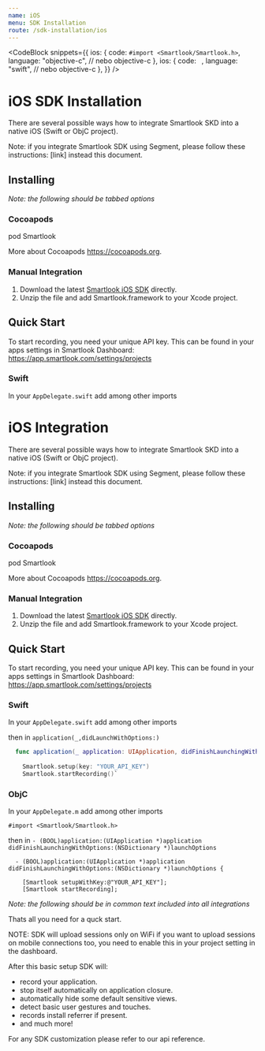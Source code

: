 ```yaml
---
name: iOS
menu: SDK Installation
route: /sdk-installation/ios
---
```



<CodeBlock
  snippets={{
    ios: {
      code: `
#import <Smartlook/Smartlook.h>
      `,
      language: "objective-c", // nebo objective-c
    },
    ios: {
      code: `
      `,
      language: "swift", // nebo objective-c
    },
  }}
/>

# iOS SDK Installation

There are several possible ways how to integrate Smartlook SKD into a native iOS (Swift or ObjC project).

Note: if you integrate Smartlook SDK using Segment, please follow these instructions: [link] instead this document.

## Installing

*Note: the following should be tabbed options*

### Cocoapods

pod Smartlook

More about Cocoapods https://cocoapods.org.

### Manual Integration

1. Download the latest [Smartlook iOS SDK](https://sdk.smartlook.com/ios/smartlook-ios-sdk-1.2.5.59.zip) directly.
2. Unzip the file and add Smartlook.framework to your Xcode project.

## Quick Start 

To start recording, you need your unique API key. This can be found in your apps settings in Smartlook Dashboard: https://app.smartlook.com/settings/projects

### Swift

In your `AppDelegate.swift` add among other imports


# iOS Integration

There are several possible ways how to integrate Smartlook SKD into a native iOS (Swift or ObjC project).

Note: if you integrate Smartlook SDK using Segment, please follow these instructions: [link] instead this document.

## Installing

*Note: the following should be tabbed options*

### Cocoapods

pod Smartlook

More about Cocoapods https://cocoapods.org.

### Manual Integration

1. Download the latest [Smartlook iOS SDK](https://sdk.smartlook.com/ios/smartlook-ios-sdk-1.2.5.59.zip) directly.
2. Unzip the file and add Smartlook.framework to your Xcode project.

## Quick Start 

To start recording, you need your unique API key. This can be found in your apps settings in Smartlook Dashboard: https://app.smartlook.com/settings/projects

### Swift

In your `AppDelegate.swift` add among other imports



then in `application(_,didLaunchWithOptions:)`

```swift
  func application(_ application: UIApplication, didFinishLaunchingWithOptions launchOptions: [UIApplication.LaunchOptionsKey: Any]?) -> Bool {
        
    Smartlook.setup(key: "YOUR_API_KEY")
    Smartlook.startRecording()`
```

### ObjC

In your `AppDelegate.m` add among other imports

```objc
#import <Smartlook/Smartlook.h>
```

then in `- (BOOL)application:(UIApplication *)application didFinishLaunchingWithOptions:(NSDictionary *)launchOptions`

```objc
  - (BOOL)application:(UIApplication *)application didFinishLaunchingWithOptions:(NSDictionary *)launchOptions {
        
    [Smartlook setupWithKey:@"YOUR_API_KEY"];
    [Smartlook startRecording];
```

*Note: the following should be in common text included into all integrations*

Thats all you need for a quck start.

NOTE: SDK will upload sessions only on WiFi if you want to upload sessions on mobile connections too, you need to enable this in your project setting in the dashboard.

After this basic setup SDK will:
- record your application.
- stop itself automatically on application closure.
- automatically hide some default sensitive views.
- detect basic user gestures and touches.
- records install referrer if present.
- and much more!

For any SDK customization please refer to our api reference.
